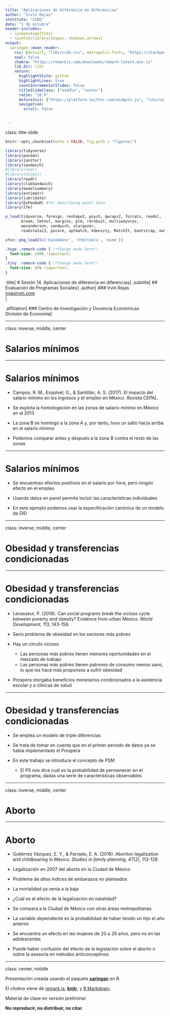 ```yaml
---
title: "Aplicaciones de diferencia en diferencias"
author: "Irvin Rojas"
institute: "CIDE"
date: "1 de octubre"
header-includes:
  - \usepackage{tikz}
  - \usetikzlibrary{shapes, shadows,arrows}
output:
  xaringan::moon_reader:
    css: [default, "libs/cide.css", metropolis-fonts, "https://stackpath.bootstrapcdn.com/bootstrap/4.3.1/css/bootstrap-grid.min.css", "https://use.fontawesome.com/releases/v5.7.2/css/all.css", "https://cdn.rawgit.com/jpswalsh/academicons/master/css/academicons.min.css"]
    seal: false
    chakra: "https://remarkjs.com/downloads/remark-latest.min.js"
    lib_dir: libs
    nature:
      highlightStyle: github
      highlightLines: true
      countIncrementalSlides: false
      titleSlideClass: ["middle", "center"]
      ratio: "16:9"
      beforeInit: ["https://platform.twitter.com/widgets.js", "libs/cols_macro.js"]
      navigation:
        scroll: false


---
```

class: title-slide

```r
knitr::opts_chunk$set(echo = FALSE, fig.path = "figures/")

library(tidyverse)
library(pacman)
library(janitor)
library(sandwich)
#library(nnet)
#library(mlogit)
library(readr)
library(clubSandwich)
library(modelsummary)
library(estimatr)
library(lubridate)
library(ExPanDaR) #for describing panel data
library(lfe)

p_load(tidyverse, foreign, reshape2, psych, qwraps2, forcats, readxl, 
       broom, lmtest, margins, plm, rdrobust, multiwayvcov,
       wesanderson, sandwich, stargazer,
       readstata13, pscore, optmatch, kdensity, MatchIt, bootstrap, matlib, dplyr)

xfun::pkg_load2(c('base64enc', 'htmltools', 'mime'))
```

```css
.huge .remark-code { /*Change made here*/
  font-size: 200% !important;
}
.tiny .remark-code { /*Change made here*/
  font-size: 60% !important;
}
```

.title[
# Sesión 14. Aplicaciones de diferencia en diferencias
]
.subtitle[
## Evaluación de Programas Sociales
]
.author[
### Irvin Rojas <br> [rojasirvin.com](https://www.rojasirvin.com/) <br> [<i class="fab fa-github"></i>](https://github.com/rojasirvin) [<i class="fab fa-twitter"></i>](https://twitter.com/RojasIrvin) [<i class="ai ai-google-scholar"></i>](https://scholar.google.com/citations?user=FUwdSTMAAAAJ&hl=en)
]

.affiliation[
### Centro de Investigación y Docencia Económicas <br> División de Economía
]

---

class: inverse, middle, center

# Salarios mínimos

---

# Salarios mínimos

- Campos, R. M., Esquivel, G., & Santillán, A. S. (2017). El impacto del salario mínimo en los ingresos y el empleo en México. *Revista CEPAL*.  

- Se explota la homologación en las zonas de salario mínimo en México en el 2013

- La zona B se homlogó a la zona A y, por tanto, tuvo un salto hacia arriba en el salario mínimo

- Podemos comparar antes y después a la zona B contra el resto de las zonas

---

# Salarios mínimos

- Se encuentran efectos positivos en el salario por hora, pero ningún efecto en el empleo

- Usando datos en panel permite incluir las características individuales

- En este ejemplo podemos usar la especificación canónica de un modelo de DID

---

class: inverse, middle, center

# Obesidad y transferencias condicionadas

---

# Obesidad y transferencias condicionadas

- Levasseur, P. (2019). Can social programs break the vicious cycle between poverty and obesity? Evidence from urban Mexico. *World Development*, 113, 143-156.  

- Serio problema de obesidad en los sectores más pobres

- Hay un círculo vicioso

  - Las personas más pobres tienen menores oportunidades en el mercado de trabajo
  - Las personas más pobres tienen patrones de consumo menos sano, lo que los hace más proponsos a sufrir obesidad

- Prospera otorgaba beneficios monetarios condicionados a la asistencia escolar y a clínicas de salud

---

# Obesidad y transferencias condicionadas

- Se emplea un modelo de triple diferencias

- Se trata de tomar en cuenta que en el primer periodo de datos ya se había implementado el Prospera

- En este trabajo se introduce el concepto de PSM

  - El PS nos dice cuál es la probabilidad de permanecer en el programa, dadas una serie de características observables

---

class: inverse, middle, center

# Aborto

---

# Aborto

- Gutiérrez Vázquez, E. Y., & Parrado, E. A. (2016). Abortion legalization and childbearing in Mexico. *Studies in family planning*, 47(2), 113-128.

- Legalización en 2007 del aborto en la Ciudad de México

- Problema de altos índices de embarazos no planeados

- La mortalidad ya venía a la baja

- ¿Cuál es el efecto de la legalización en natalidad?

- Se compara a la Ciudad de México con otras áreas metropolitanas

- La variable dependiente es la probabilidad de haber tenido un hijo el año anterior

- Se encuentra un efecto en las mujeres de 20 a 29 años, pero no en las adolescentes

- Puede haber confusión del efecto de la legislación sobre el aborto o sobre la asesoría en métodos anticonceptivos

---

class: center, middle

Presentación creada usando el paquete [**xaringan**](https://github.com/yihui/xaringan) en R.

El *chakra* viene de [remark.js](https://remarkjs.com), [**knitr**](http://yihui.org/knitr), y [R Markdown](https://rmarkdown.rstudio.com).

Material de clase en versión preliminar.

**No reproducir, no distribuir, no citar.**


